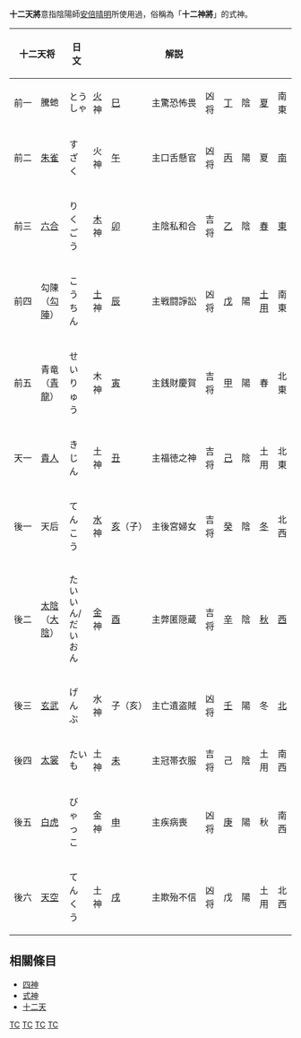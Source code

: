 {{unreferenced|time=2010-10-02T15:13:14+00:00}}
'''十二天將'''意指陰陽師[[安倍晴明|安倍晴明]]所使用過，俗稱為「'''十二神將'''」的式神。

{| class="wikitable" style="font-size:95%; margin:10px 0px;"
! colspan="2" | 十二天将 !! 日文 !! {{Nowrap|五行}} !! {{Nowrap|十二支}} !! 解説 !! {{Nowrap|吉凶}} !! {{Nowrap|十干}} !! {{Nowrap|陰陽}} !! {{Nowrap|季節}} !! {{Nowrap|方角}} !! 備考
|-
| style="white-space:nowrap;" | 前一 || style="line-height:1.25em;" | 騰虵 {{Nowrap|（[[騰蛇|騰蛇]]・螣蛇）}} || style="padding-right:0px; line-height:1.25em;" | とうしゃ {{Nowrap|（とうだ）{{spaces|3}}}} || [[火|火]]神 || [[巳|巳]] || style="white-space:nowrap;" | 主驚恐怖畏 || 凶将 || [[丁_(天干)|丁]] || 陰 || [[夏|夏]] || 南東 || style="line-height:1.25em;" | 火焰包藏的羽蛇，也是恐懼之神
|-
| 前二 || [[朱雀|朱雀]] || すざく || 火神 || [[午|午]] || 主口舌懸官 || 凶将 || [[丙|丙]] || 陽 || 夏 || [[南|南]] || 四神之一，南方的守護神
|-
| 前三 || [[六合|六合]] || りくごう || [[木|木]]神 || [[卯|卯]] || 主陰私和合 || 吉将 || [[乙|乙]] || 陰 || [[春|春]] || [[東|東]] || 負責和平與協調
|-
| 前四 || 勾陳 （[[勾陣|勾陣]]） || こうちん || [[土壌|土]]神 || [[辰|辰]] || 主戦闘諍訟 || 凶将 || [[戊|戊]] || 陽 || [[土用|土用]] || 南東 ||金色之蛇的姿態，負責守護[[京都|京]]中心
|-
| 前五 || 青竜 （[[青龍|青龍]]） || せいりゅう || 木神 || [[寅|寅]] || 主銭財慶賀 || 吉将 || [[甲_(天干)|甲]] || 陽 || 春 || 北東 || 四神之一，東方的守護神
|-
| 天一 || [[天一神|貴人]] || きじん || 土神 || [[丑_(地支)|丑]] || 主福徳之神 || 吉将 || [[己|己]] || 陰 || 土用 || 北東 || style="line-height:1.25em;" | {{Nowrap|十二天将的主神天乙貴}}人、天一神、天乙也
|-
| 後一 || 天后 || てんこう || [[水|水]]神 || style="padding-right:0px; white-space:nowrap;" | [[亥|亥]]（子） || 主後宮婦女 || 吉将 || [[癸|癸]] || 陰 || [[冬|冬]] || 北西 || 負責航海安全的[[女神|女神]]
|-
| 後二 || [[太陰|太陰]]（[[大陰|大陰]]） || style="line-height:1.25em;" | たいいん/だいおん || [[金属|金]]神 || [[酉|酉]] || 主弊匿隠蔵 ||吉将 || [[辛|辛]] || 陰 || [[秋|秋]] || [[西|西]] || style="line-height:1.25em;" | 專司智慧的老婦人
|-
| 後三 || [[玄武|玄武]] || げんぶ || 水神 || style="padding-right:0px;" | 子（亥） || 主亡遺盗賊 || 凶将 || [[壬|壬]] || 陽 || 冬 || [[北|北]] || 四神之一，北方的守護神
|-
| 後四 || style="line-height:1.25em;" | [[太裳|太裳]] {{Nowrap|（[[太常|太常]]）{{spaces|8}}}} || style="padding-right:0px; line-height:1.25em;" | たいも {{Nowrap|（たいじょう）}} || 土神 || [[未|未]] || 主冠帯衣服 || 吉将 || 己 || 陰 || 土用 || 南西 || style="line-height:1.25em;" | 呼喚四時的善神，[[天帝|天帝]]的文官
|-
| 後五 || [[白虎|白虎]] || びゃっこ || 金神 || [[申|申]] || 主疾病喪 || 凶将 || [[庚|庚]] || 陽 || 秋 || 南西 || 四神之一，西方的守護神
|-
| 後六 || [[天空|天空]] || てんくう || 土神 || [[戌|戌]] || 主欺殆不信 || 凶将 || 戊 || 陽 || 土用 || 北西 || style="line-height:1.25em;" | 呼喚雲霧與黃沙的殺神
|}

== 相關條目 ==
*[[四神|四神]]
*[[式神|式神]]
*[[十二天|十二天]]

[[Category:陰陽道神祇|TC]]
[[Category:干支|TC]]
[[Category:日本名數12|TC]]
[[Category:眾神|TC]]